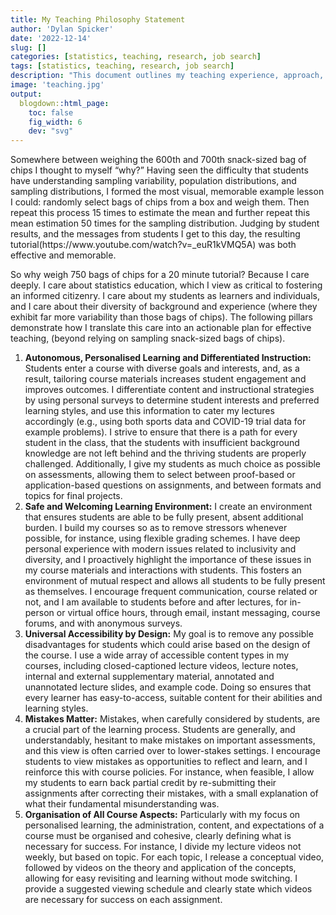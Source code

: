 ```yaml
---
title: My Teaching Philosophy Statement
author: 'Dylan Spicker'
date: '2022-12-14'
slug: []
categories: [statistics, teaching, research, job search]
tags: [statistics, teaching, research, job search]
description: "This document outlines my teaching experience, approach, and goals for the future."
image: 'teaching.jpg'
output:
  blogdown::html_page:
    toc: false
    fig_width: 6
    dev: "svg"
---
```


Somewhere between weighing the 600th and 700th snack-sized bag of chips I thought to myself “why?” Having seen the difficulty that students have understanding sampling variability, population distributions, and sampling distributions, I formed the most visual, memorable example lesson I could: randomly select bags of chips from a box and weigh them. Then repeat this process 15 times to estimate the mean and further repeat this mean estimation 50 times for the sampling distribution. Judging by student results, and the messages from students I get to this day, the resulting [tutorial]{target="_BLANK"}(https://www.youtube.com/watch?v=_euR1kVMQ5A) was both effective and memorable. 

So why weigh 750 bags of chips for a 20 minute tutorial? Because I care deeply. I care about statistics education, which I view as critical to fostering an informed citizenry. I care about my students as learners and individuals, and I care about their diversity of background and experience (where they exhibit far more variability than those bags of chips). The following pillars demonstrate how I translate this care into an actionable plan for effective teaching, (beyond relying on sampling snack-sized bags of chips).

1. **Autonomous, Personalised Learning and Differentiated Instruction:** Students enter a course with diverse goals and interests, and, as a result, tailoring course materials increases student engagement and improves outcomes. I differentiate content and instructional strategies by using personal surveys to determine student interests and preferred learning styles, and use this information to cater my lectures accordingly (e.g., using both sports data and COVID-19 trial data for example problems). I strive to ensure that there is a path for every student in the class, that the students with insufficient background knowledge are not left behind and the thriving students are properly challenged. Additionally, I give my students as much choice as possible on assessments, allowing them to select between proof-based or application-based questions on assignments, and between formats and topics for final projects. 
2. **Safe and Welcoming Learning Environment:** I create an environment that ensures students are able to be fully present, absent additional burden. I build my courses so as to remove stressors whenever possible, for instance, using flexible grading schemes. I have deep personal experience with modern issues related to inclusivity and diversity, and I proactively highlight the importance of these issues in my course materials and interactions with students. This fosters an environment of mutual respect and allows all students to be fully present as themselves. I encourage frequent communication, course related or not, and I am available to students before and after lectures, for in-person or virtual office hours, through email, instant messaging, course forums, and with anonymous surveys.
3. **Universal Accessibility by Design:** My goal is to remove any possible disadvantages for students which could arise based on the design of the course. I use a wide array of accessible content types in my courses, including closed-captioned lecture videos, lecture notes, internal and external supplementary material, annotated and unannotated lecture slides, and example code. Doing so ensures that every learner has easy-to-access, suitable content for their abilities and learning styles.
4. **Mistakes Matter:** Mistakes, when carefully considered by students, are a crucial part of the learning process. Students are generally, and understandably, hesitant to make mistakes on important assessments, and this view is often carried over to lower-stakes settings. I encourage students to view mistakes as opportunities to reflect and learn, and I reinforce this with course policies. For instance, when feasible, I allow my students to earn back partial credit by re-submitting their assignments after correcting their mistakes, with a small explanation of what their fundamental misunderstanding was.
5. **Organisation of All Course Aspects:** Particularly with my focus on personalised learning, the administration, content, and expectations of a course must be organised and cohesive, clearly defining what is necessary for success. For instance, I divide my lecture videos not weekly, but based on topic. For each topic, I release a conceptual video, followed by videos on the theory and application of the concepts, allowing for easy revisiting and learning without mode switching. I provide a suggested viewing schedule and clearly state which videos are necessary for success on each assignment.
